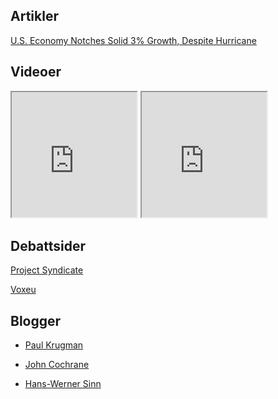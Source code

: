 ## Artikler

[U.S. Economy Notches Solid 3% Growth,
Despite Hurricane](artikler/u-s-gdp-grew-3-in-third-quarter.pdf)

## Videoer
<iframe width="200" height="200" src="https://www.youtube.com/embed/qtAeINU3FKM">
</iframe>
<iframe width="200" height="200" src="https://www.youtube.com/embed/SHsCkinrCPE">
</iframe>
<!--
<iframe width="200" height="200" src="https://www.youtube.com/embed/15idnfuyqXs">
</iframe>
<iframe width="200" height="200" src="https://www.youtube.com/embed/DGmUtJkTaqc">
</iframe>
<iframe width="200" height="200" src="https://www.youtube.com/embed/0OdFoNCYU0M">
</iframe>
<iframe width="200" height="200" src="https://www.youtube.com/embed/Ta2m3D9Ig0g">
</iframe>
-->
## Debattsider

[Project Syndicate](https://www.project-syndicate.org/)

[Voxeu](http://voxeu.org/)

## Blogger

- [Paul Krugman](https://www.nytimes.com/column/paul-krugman)

- [John Cochrane](https://johnhcochrane.blogspot.no/)

- [Hans-Werner Sinn](https://www.project-syndicate.org/columnist/hans-werner-sinn)

<!--
<p>
This is an email link:
<a href="mailto:someone@example.com?Subject=Hello%20again" target="_top">Send Mail</a>
</p>

## Musikk

<iframe width="200" height="200" src="https://www.youtube.com/embed/QssPdmYuL-A">
</iframe>

<iframe width="200" height="200" src="https://www.youtube.com/embed/Nu9MDqGhIak&t=3368s">
</iframe>
-->
